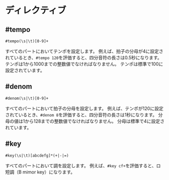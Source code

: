 # ディレクティブ

## #tempo

```plaintext
#tempo(\s|\t)[0-9]+
```

すべてのパートにおいてテンポを設定します。
例えば、拍子の分母が4に設定されているとき、`#tempo 120`を評価すると、四分音符の長さは0.5秒になります。
テンポは1から1000までの整数値でなければなりません。
テンポは標準で100に設定されています。

## #denom

```plaintext
#denom(\s|\t)[0-9]+
```

すべてのパートにおいて拍子の分母を設定します。
例えば、テンポが120に設定されているとき、`#denom 8`を評価すると、四分音符の長さは1秒になります。
分母の値は1から128までの整数値でなければなりません。
分母は標準で4に設定されています。

## #key

```plaintext
#key(\s|\t)[abcdefg]*(+|-|=)
```

すべてのパートにおいて調を設定します。
例えば、`#key cf+`を評価すると、ロ短調（B mimor key）になります。
